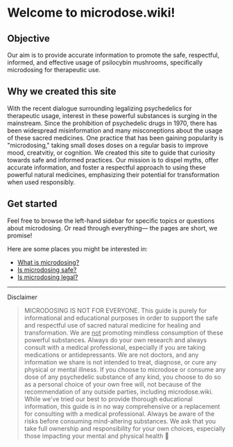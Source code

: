 
# Welcome to microdose.wiki!

## Objective

Our aim is to provide accurate information to promote the safe, respectful, informed, and effective usage of psilocybin mushrooms, specifically microdosing for therapeutic use.

## Why we created this site

With the recent dialogue surrounding legalizing psychedelics for therapeutic usage, interest in these powerful substances is surging in the mainstream. Since the prohibition of psychedelic drugs in 1970, there has been widespread misinformation and many misconeptions about the usage of these sacred medicines. One practice that has been gaining popularity is "microdosing," taking small doses doses on a regular basis to improve mood, creatvitiy, or cognition. We created this site to guide that curiosity towards safe and informed practices. Our mission is to dispel myths, offer accurate information, and foster a respectful approach to using these powerful natural medicines, emphasizing their potential for transformation when used responsibly.

## Get started

Feel free to browse the left-hand sidebar for specific topics or questions about microdosing. Or read through everything— the pages are short, we promise!

Here are some places you might be interested in:

- [What is microdosing?](./microdosing.mdx)
- [Is microdosing safe?](./safety.mdx)
- [Is microdosing legal?](./legality.mdx)

---

<Callout type="warning">Disclaimer</Callout>

> MICRODOSING IS NOT FOR EVERYONE. This guide is purely for informational and educational purposes in order to support the safe and respectful use of sacred natural medicine for healing and transformation. We are <u>not</u> promoting mindless consumption of these powerful substances. Always do your own research and always consult with a medical professional, especially if you are taking medications or antidepressants. We are not doctors, and any information we share is not intended to treat, diagnose, or cure any physical or mental illness. If you choose to microdose or consume any dose of any psychedelic substance of any kind, you choose to do so as a personal choice of your own free will, not because of the recommendation of any outside parties, including microdose.wiki. While we've tried our best to provide thorough educational information, this guide is in no way comprehensive or a replacement for consulting with a medical professional. Always be aware of the risks before consuming mind-altering substances. We ask that you take full ownership and responsibility for your own choices, especially those impacting your mental and physical health 💜
